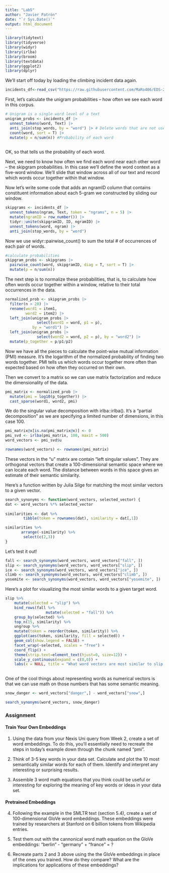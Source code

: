 ```yaml
---
title: "Lab5"
author: "Javier Patrón"
date: "`r Sys.Date()`"
output: html_document
---
```


```r
library(tidytext)
library(tidyverse)
library(widyr)
library(irlba) 
library(broom) 
library(textdata)
library(ggplot2)
library(dplyr)
```

We'll start off today by loading the climbing incident data again.

```r
incidents_df<-read_csv("https://raw.githubusercontent.com/MaRo406/EDS-231-text-sentiment/main/data/climbing_reports_model_dat.csv")
```

First, let's calculate the unigram probabilities -- how often we see each word in this corpus.

```r
# Unigram is a single word level of a text
unigram_probs <- incidents_df |> 
  unnest_tokens(word, Text) |> 
  anti_join(stop_words, by = "word") |> # Delete words that are not useful
  count(word, sort = T) |> 
  mutate(p = n/sum(n)) #Probability of each word
  
```

OK, so that tells us the probability of each word.

Next, we need to know how often we find each word near each other word -- the skipgram probabilities. In this case we'll define the word context as a five-word window. We'll slide that window across all of our text and record which words occur together within that window.

Now let's write some code that adds an ngramID column that contains constituent information about each 5-gram we constructed by sliding our window.

```r
skipgrams <- incidents_df |> 
  unnest_tokens(ngram, Text, token = "ngrams", n = 5) |> 
  mutate(ngramID = row_number()) |> 
  tidyr::unite(skipgramID, ID, ngramID) |> 
  unnest_tokens(word, ngram) |> 
  anti_join(stop_words, by = "word")
```

Now we use widyr::pairwise_count() to sum the total \# of occurrences of each pair of words.

```r
#calculate probabilities
skipgram_probs <- skipgrams |> 
  pairwise_count(word, skipgramID, diag = T, sort = T) |> 
  mutate(p = n/sum(n))
```

The next step is to normalize these probabilities, that is, to calculate how often words occur together within a window, relative to their total occurrences in the data.

```r
normalized_prob <- skipgram_probs |> 
  filter(n > 20) |> 
  rename(word1 = item1,
         word2 = item2) |> 
  left_join(unigram_probs |> 
              select(word1 = word, p1 = p),
            by = "word1") |> 
  left_join(unigram_probs |> 
              select(word2 = word, p2 = p), by = "word2") |> 
  mutate(p_together = p/p1/p2)

```

Now we have all the pieces to calculate the point-wise mutual information (PMI) measure. It's the logarithm of the normalized probability of finding two words together. PMI tells us which words occur together more often than expected based on how often they occurred on their own.

Then we convert to a matrix so we can use matrix factorization and reduce the dimensionality of the data.

```r

pmi_matrix <- normalized_prob |> 
  mutate(pmi = log10(p_together)) |> 
  cast_sparse(word1, word2, pmi)

```

We do the singular value decomposition with irlba::irlba(). It's a "partial decomposition" as we are specifying a limited number of dimensions, in this case 100.

```r

pmi_matrix@x[is.na(pmi_matrix@x)] <- 0
pmi_svd <- irlba(pmi_matrix, 100, maxit = 500)
word_vectors <- pmi_svd$u

rownames(word_vectors) <- rownames(pmi_matrix)

```

These vectors in the "u" matrix are contain "left singular values". They are orthogonal vectors that create a 100-dimensional semantic space where we can locate each word. The distance between words in this space gives an estimate of their semantic similarity.

Here's a function written by Julia Silge for matching the most similar vectors to a given vector.

```r
search_synonyms <- function(word_vectors, selected_vector) {
dat <- word_vectors %*% selected_vector
    
similarities <- dat %>%
        tibble(token = rownames(dat), similarity = dat[,1])

similarities %>%
       arrange(-similarity) %>%
        select(c(2,3))
}
```

Let's test it out!

```r

fall <- search_synonyms(word_vectors, word_vectors["fall", ])
slip <- search_synonyms(word_vectors, word_vectors["slip", ])
ice <- search_synonyms(word_vectors, word_vectors["ice", ])
climb <- search_synonyms(word_vectors, word_vectors["climb", ])
yosemite <- search_synonyms(word_vectors, word_vectors["yosemite", ])

```

Here's a plot for visualizing the most similar words to a given target word.

```r
slip %>%
    mutate(selected = "slip") %>%
    bind_rows(fall %>%
                  mutate(selected = "fall")) %>%
    group_by(selected) %>%
    top_n(15, similarity) %>%
    ungroup %>%
    mutate(token = reorder(token, similarity)) %>%
    ggplot(aes(token, similarity, fill = selected)) +
    geom_col(show.legend = FALSE) +
    facet_wrap(~selected, scales = "free") +
    coord_flip() +
    theme(strip.text=element_text(hjust=0, size=12)) +
    scale_y_continuous(expand = c(0,0)) +
    labs(x = NULL, title = "What word vectors are most similar to slip or fall?")
  
```

One of the cool things about representing words as numerical vectors is that we can use math on those numbers that has some semantic meaning.

```r

snow_danger <- word_vectors["danger",] - word_vectors["snow",]

search_synonyms(word_vectors, snow_danger)
```

### Assignment
#### Train Your Own Embeddings

1.  Using the data from your Nexis Uni query from Week 2, create a set of word embeddings. To do this, you'll essentially need to recreate the steps in today's example down through the chunk named "pmi".

2.  Think of 3-5 key words in your data set. Calculate and plot the 10 most semantically similar words for each of them. Identify and interpret any interesting or surprising results.

3.  Assemble 3 word math equations that you think could be useful or interesting for exploring the meaning of key words or ideas in your data set.

#### Pretrained Embeddings

4.  Following the example in the SMLTR text (section 5.4), create a set of 100-dimensional GloVe word embeddings. These embeddings were trained by researchers at Stanford on 6 billion tokens from Wikipedia entries.

5.  Test them out with the cannonical word math equation on the GloVe embeddings: "berlin" - "germany" + "france" = ?

6.  Recreate parts 2 and 3 above using the the GloVe embeddings in place of the ones you trained. How do they compare? What are the implications for applications of these embeddings?